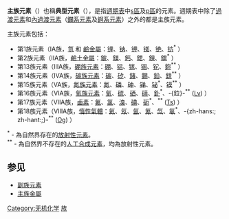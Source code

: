 {{NoteTA
|1 = zh-hans:稀有气体; zh-cn:稀有气体; zh-tw:惰性氣體; zh-hk:貴氣體; zh-sg:惰性气体;
}}

'''主族元素'''（{{Lang-en|main-group elements}}）也稱'''典型元素'''（{{Lang-en|representative elements}}），是指[[週期表|週期表]]中[[S区元素|s區]]及[[P区元素|p區]]的元素。週期表中除了[[過渡元素|過渡元素]]和[[內過渡元素|內過渡元素]]（[[鑭系元素|鑭系元素]]及[[錒系元素|錒系元素]]）之外的都是主族元素。

主族元素包括：
*第1族元素（ⅠA族，[[氫|氫]] 和 [[鹼金屬|鹼金屬]]：[[锂|锂]]、[[钠|钠]]、[[钾|钾]]、[[铷|铷]]、[[铯|铯]]、[[钫|钫]]<sup>*</sup> ）
*第2族元素（ⅡA族，[[鹼土金屬|鹼土金屬]]：[[鈹|鈹]]、[[鎂|鎂]]、[[鈣|鈣]]、[[鍶|鍶]]、[[鋇|鋇]]、[[鐳|鐳]]<sup>*</sup> ）
*第13族元素（ⅢA族，[[硼族元素|硼族元素]]：[[硼|硼]]、[[铝|铝]]、[[镓|镓]]、[[铟|铟]]、[[铊|铊]]、[[鉨|鉨]]<sup>**</sup> ）
*第14族元素（ⅣA族，[[碳族元素|碳族元素]]：[[碳|碳]]、[[矽|矽]]、[[鍺|鍺]]、[[錫|錫]]、[[鉛|鉛]]、[[鈇|鈇]]<sup>**</sup>  ）
*第15族元素（ⅤA族，[[氮族元素|氮族元素]]：[[氮|氮]]、[[磷|磷]]、[[砷|砷]]、[[锑|锑]]、[[铋|铋]]<sup>*</sup>、[[镆|镆]]<sup>**</sup> ）
*第16族元素（ⅥA族，[[氧族元素|氧族元素]]：[[氧|氧]]、[[硫|硫]]、[[硒|硒]]、[[碲|碲]]、[[釙|釙]]<sup>*</sup>、-{鉝}-<sup>**</sup> ([[Lv|Lv]]) ）
*第17族元素（ⅦA族，[[鹵素|鹵素]]：[[氟|氟]]、[[氯|氯]]、[[溴|溴]]、[[碘|碘]]、[[砈|砈]]<sup>*</sup>、{{缺字|tian2|1|Ts}}<sup>**</sup> ([[Ts|Ts]]) ）
*第18族元素（ⅧA族，[[稀有气体|惰性氣體]]：[[氦|氦]]、[[氖|氖]]、[[氩|氩]]、[[氪|氪]]、[[氙|氙]]、[[氡|氡]]<sup>*</sup>、-{zh-hans:{{缺字|ao4|3}}; zh-hant:{{缺字|ao4|2}};}-<sup>**</sup> ([[Og|Og]]) ）

<sup>*</sup> - 為自然界存在的[[放射性元素|放射性元素]]。<br />
<sup>**</sup> - 為自然界不存在的[[人工合成元素|人工合成元素]]，均為放射性元素。

== 参见 ==
*[[副族元素|副族元素]]
*[[主族金屬|主族金屬]]

{{模板:化學元素分類}}

{{Element-stub}}

[[Category:无机化学|Category:无机化学]]
[[Category:元素周期表|族]]